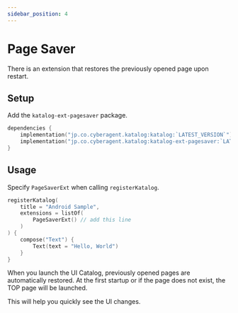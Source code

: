 ```yaml
---
sidebar_position: 4
---
```



# Page Saver
There is an extension that restores the previously opened page upon restart.

## Setup
Add the `katalog-ext-pagesaver` package.

```kotlin
dependencies {
    implementation("jp.co.cyberagent.katalog:katalog:`LATEST_VERSION`")
    implementation("jp.co.cyberagent.katalog:katalog-ext-pagesaver:`LATEST_VERSION`")
}
```

## Usage
Specify `PageSaverExt` when calling `registerKatalog`.

```kotlin {4}
registerKatalog(
    title = "Android Sample",
    extensions = listOf(
        PageSaverExt() // add this line
    )
) {
    compose("Text") {
        Text(text = "Hello, World")
    }
}
```

When you launch the UI Catalog, previously opened pages are automatically restored.
At the first startup or if the page does not exist, the TOP page will be launched.

This will help you quickly see the UI changes.
